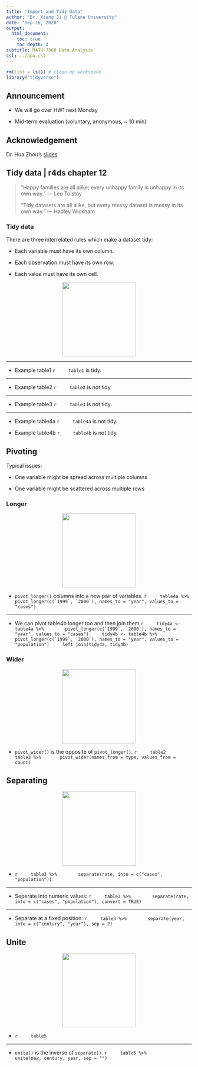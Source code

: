 ```yaml
---
title: "Import and Tidy Data"
author: "Dr. Xiang Ji @ Tulane University"
date: "Sep 16, 2020"
output:
  html_document:
    toc: true
    toc_depth: 4  
subtitle: MATH-7360 Data Analysis
csl: ../apa.csl
---
```


```r
rm(list = ls()) # clean-up workspace
library("tidyverse")
```

## Announcement

- We will go over HW1 next Monday

- Mid-term evaluation (voluntary, anonymous, ~ 10 min)

## Acknowledgement

Dr. Hua Zhou's [slides](https://ucla-biostat203b-2020winter.github.io/slides/05-tidy/tidy.html)


## Tidy data | r4ds chapter 12

> “Happy families are all alike; every unhappy family is unhappy in its own way.” –– Leo Tolstoy
>
> “Tidy datasets are all alike, but every messy dataset is messy in its own way.” –– Hadley Wickham

### Tidy data

There are three interrelated rules which make a dataset tidy:

- Each variable must have its own column.

- Each observation must have its own row.

- Each value must have its own cell.

<p align="center">
<img src="./tidy-1.png" height="200">
</p>

----

- Example table1
    ```r
    table1
    ```
is tidy.

----

- Example table2
    ```r
    table2
    ```
is not tidy.

----

- Example table3
    ```r
    table3
    ```
is not tidy.
    
----

- Example table4a
    ```r
    table4a
    ```
is not tidy.    

- Example table4b
    ```r
    table4b
    ```
is not tidy.


## Pivoting

Typical issues:

- One variable might be spread across multiple columns

- One variable might be scattered across multiple rows

### Longer

<p align="center">
<img src="./tidy-9.png" height="200">
</p>

- `pivot_longer()` columns into a new pair of variables.
    ```r
    table4a %>%
      pivot_longer(c(`1999`, `2000`), names_to = "year", values_to = "cases")
    ```

----

- We can pivot table4b longer too and then join them
    ```r
    tidy4a <- table4a %>% 
      pivot_longer(c(`1999`, `2000`), names_to = "year", values_to = "cases")
    tidy4b <- table4b %>% 
      pivot_longer(c(`1999`, `2000`), names_to = "year", values_to = "population")
    left_join(tidy4a, tidy4b)
    ```

### Wider

<p align="center">
<img src="./tidy-8.png" height="200">
</p>

- `pivot_wider()` is the opposite of `pivot_longer()`.
    ```r
    table2
    table2 %>%
      pivot_wider(names_from = type, values_from = count)
    ```

## Separating

<p align="center">
<img src="./tidy-17.png" height="200">
</p>

- 
    ```r
    table3 %>% 
      separate(rate, into = c("cases", "population"))
    ```

----

- Seperate into numeric values:
    ```r
    table3 %>% 
      separate(rate, into = c("cases", "population"), convert = TRUE)
    ```

----

- Separate at a fixed position:
    ```r
    table3 %>% 
      separate(year, into = c("century", "year"), sep = 2)
    ```

## Unite

<p align="center">
<img src="./tidy-18.png" height="200">
</p>

- 
    ```r
    table5
    ```

----

- `unite()` is the inverse of `separate()`. 
    ```r
    table5 %>% 
      unite(new, century, year, sep = "")
    ```